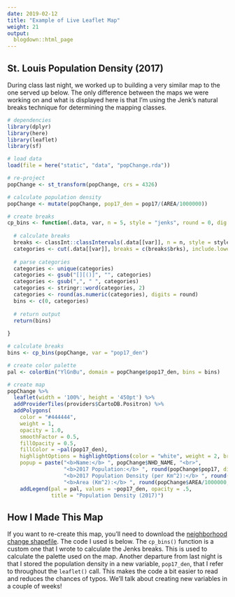 ```yaml
---
date: 2019-02-12
title: "Example of Live Leaflet Map"
weight: 21
output:
  blogdown::html_page
---
```


## St. Louis Population Density (2017)
During class last night, we worked up to building a very similar map to the one served up below. The only difference between the maps we were working on and what is displayed here is that I'm using the Jenk's natural breaks technique for determining the mapping classes.
<p> </p>
```r
# dependencies
library(dplyr)
library(here)
library(leaflet)
library(sf)

# load data
load(file = here("static", "data", "popChange.rda"))

# re-project
popChange <- st_transform(popChange, crs = 4326)

# calculate population density
popChange <- mutate(popChange, pop17_den = pop17/(AREA/1000000))

# create breaks
cp_bins <- function(.data, var, n = 5, style = "jenks", round = 0, dig = 10){
  
  # calculate breaks
  breaks <- classInt::classIntervals(.data[[var]], n = n, style = style)
  categories <- cut(.data[[var]], breaks = c(breaks$brks), include.lowest = TRUE, dig.lab = dig)
  
  # parse categories
  categories <- unique(categories)
  categories <- gsub("[][()]", "", categories)
  categories <- gsub(",", " ", categories)
  categories <- stringr::word(categories, 2)
  categories <- round(as.numeric(categories), digits = round)
  bins <- c(0, categories)
  
  # return output
  return(bins)
  
}

# calculate breaks
bins <- cp_bins(popChange, var = "pop17_den")

# create color palette
pal <- colorBin("YlGnBu", domain = popChange$pop17_den, bins = bins)

# create map
popChange %>%
  leaflet(width = '100%', height = '450pt') %>%
  addProviderTiles(providers$CartoDB.Positron) %>%
  addPolygons(
    color = "#444444", 
    weight = 1, 
    opacity = 1.0, 
    smoothFactor = 0.5,
    fillOpacity = 0.5,
    fillColor = ~pal(pop17_den),
    highlightOptions = highlightOptions(color = "white", weight = 2, bringToFront = TRUE),
    popup = paste("<b>Name:</b> ", popChange$NHD_NAME, "<br>",
                  "<b>2017 Population:</b> ", round(popChange$pop17, digits = 0), "<br>",
                  "<b>2017 Population Density (per Km^2):</b> ", round((popChange$pop17_den), digits = 0),"<br>",
                  "<b>Area (Km^2):</b> ", round(popChange$AREA/1000000, digits = 2))) %>%
    addLegend(pal = pal, values = ~pop17_den, opacity = .5, 
              title = "Population Density (2017)")
```
<p> </p>

## How I Made This Map
If you want to re-create this map, you'll need to download the [neighborhood change shapefile](https://github.com/slu-soc5650/lecture-05/tree/master/data/example-data/STL_DEMOS_Nhoods). The code I used is below. The `cp_bins()` function is a custom one that I wrote to calculate the Jenks breaks. This is used to calculate the palette used on the map. Another departure from last night is that I stored the population density in a new variable, `pop17_den`, that I refer to throughout the `leaflet()` call. This makes the code a bit easier to read and reduces the chances of typos. We'll talk about creating new variables in a couple of weeks!

<script src="https://gist.github.com/chris-prener/2706df78f7835bcd2bb9298f5a9aecfd.js"></script>
